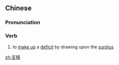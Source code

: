 ==Chinese==
{{zh-forms}}

===Pronunciation===
{{zh-pron
|m=zhīyí
|c=zi1 ji4
|cat=v
}}

===Verb===
{{zh-verb}}

# to [[make up]] a [[deficit]] by drawing upon the [[surplus]]

[[zh:支移]]